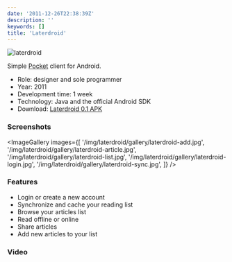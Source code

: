 ```yaml
---
date: '2011-12-26T22:38:39Z'
description: ''
keywords: []
title: 'Laterdroid'
---
```


![laterdroid](/img/laterdroid/laterdroid.png)

Simple [Pocket](http://getpocket.com) client for Android.

- Role: designer and sole programmer
- Year: 2011
- Development time: 1 week
- Technology: Java and the official Android SDK
- Download: [Laterdroid 0.1 APK](http://dl.dropbox.com/u/1439807/Laterdroid.apk)

### Screenshots

<ImageGallery
  images={[
    '/img/laterdroid/gallery/laterdroid-add.jpg',
    '/img/laterdroid/gallery/laterdroid-article.jpg',
    '/img/laterdroid/gallery/laterdroid-list.jpg',
    '/img/laterdroid/gallery/laterdroid-login.jpg',
    '/img/laterdroid/gallery/laterdroid-sync.jpg',
  ]}
/>

### Features

- Login or create a new account
- Synchronize and cache your reading list
- Browse your articles list
- Read offline or online
- Share articles
- Add new articles to your list

### Video

<YouTube videoId="4cMtFJRk4nU" />

